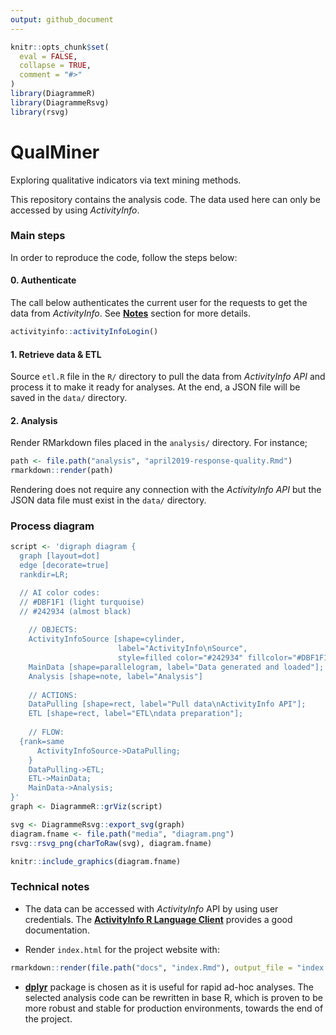 ```yaml
---
output: github_document
---
```


<!-- README.md is generated from README.Rmd. Please edit that file -->

```r
knitr::opts_chunk$set(
  eval = FALSE,
  collapse = TRUE,
  comment = "#>"
)
library(DiagrammeR)
library(DiagrammeRsvg)
library(rsvg)
```

# QualMiner

Exploring qualitative indicators via text mining methods.

This repository contains the analysis code. The data used here can only be
accessed by using *ActivityInfo*.

### Main steps

In order to reproduce the code, follow the steps below:

#### 0. Authenticate

The call below authenticates the current user for the requests to get the data
from *ActivityInfo*. See [**Notes**](#notes) section for more details.

```r
activityinfo::activityInfoLogin()
```

#### 1. Retrieve data & ETL

Source `etl.R` file in the `R/` directory to pull the data from *ActivityInfo API* 
and process it to make it ready for analyses. At the end, a JSON file will
be saved in the `data/` directory.

#### 2. Analysis

Render RMarkdown files placed in the `analysis/` directory. For instance;

```r
path <- file.path("analysis", "april2019-response-quality.Rmd")
rmarkdown::render(path)
```

Rendering does not require any connection with the *ActivityInfo API* but the
JSON data file must exist in the `data/` directory.

### Process diagram
<!-- DIAGRAM START -->
```r
script <- 'digraph diagram {
  graph [layout=dot]
  edge [decorate=true]
  rankdir=LR;

  // AI color codes:
  // #DBF1F1 (light turquoise)
  // #242934 (almost black)
	
	// OBJECTS:
	ActivityInfoSource [shape=cylinder, 
	                    label="ActivityInfo\nSource", 
	                    style=filled color="#242934" fillcolor="#DBF1F1"];
	MainData [shape=parallelogram, label="Data generated and loaded"];
	Analysis [shape=note, label="Analysis"]
	
	// ACTIONS:
	DataPulling [shape=rect, label="Pull data\nActivityInfo API"];
	ETL [shape=rect, label="ETL\ndata preparation"];
	
	// FLOW:
  {rank=same
	  ActivityInfoSource->DataPulling;
	}
	DataPulling->ETL;
	ETL->MainData;
	MainData->Analysis;
}'
graph <- DiagrammeR::grViz(script)
```
```r
svg <- DiagrammeRsvg::export_svg(graph)
diagram.fname <- file.path("media", "diagram.png")
rsvg::rsvg_png(charToRaw(svg), diagram.fname)
```
```r
knitr::include_graphics(diagram.fname)
```
<!-- DIAGRAM END -->

### Technical notes

+ The data can be accessed with *ActivityInfo* API by using user credentials.
The [**ActivityInfo R Language Client**](https://github.com/bedatadriven/activityinfo-R)
provides a good documentation.

+ Render `index.html` for the project website with:
```r
rmarkdown::render(file.path("docs", "index.Rmd"), output_file = "index.html")
```

+ [**dplyr**](https://cran.r-project.org/package=dplyr) package is chosen as it is
useful for rapid ad-hoc analyses. The selected analysis code can be rewritten in
base R, which is proven to be more robust and stable for production
environments, towards the end of the project.


